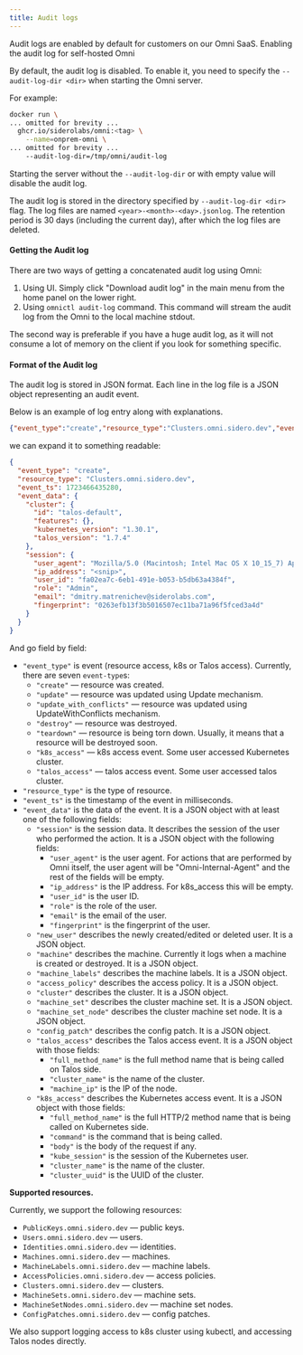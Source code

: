 ```yaml
---
title: Audit logs
---
```


<Info>
Audit logs are enabled by default for customers on our Omni SaaS.
</Info>

<Info>
Enabling the audit log for self-hosted Omni

By default, the audit log is disabled. To enable it, you need to specify the `--audit-log-dir <dir>` when starting the Omni server.

For example:

```bash
docker run \
... omitted for brevity ...
  ghcr.io/siderolabs/omni:<tag> \
    --name=onprem-omni \
... omitted for brevity ...
    --audit-log-dir=/tmp/omni/audit-log
```

Starting the server without the `--audit-log-dir` or with empty value will disable the audit log.

The audit log is stored in the directory specified by `--audit-log-dir <dir>` flag. The log files are named `<year>-<month>-<day>.jsonlog`. The retention period is 30 days (including the current day), after which the log files are deleted.
</Info>

#### Getting the Audit log

There are two ways of getting a concatenated audit log using Omni:

1. Using UI. Simply click "Download audit log" in the main menu from the home panel on the lower right.
2. Using `omnictl audit-log` command. This command will stream the audit log from the Omni to the local machine stdout.

The second way is preferable if you have a huge audit log, as it will not consume a lot of memory on the client if you look for something specific.

#### Format of the Audit log

The audit log is stored in JSON format. Each line in the log file is a JSON object representing an audit event.

Below is an example of log entry along with explanations.

```json
{"event_type":"create","resource_type":"Clusters.omni.sidero.dev","event_ts":1723466435280,"event_data":{"cluster":{"id":"talos-default","features":{},"kubernetes_version":"1.30.1","talos_version":"1.7.4"},"session":{"user_agent":"Mozilla/5.0 (Macintosh; Intel Mac OS X 10_15_7) AppleWebKit/537.36 (KHTML, like Gecko) Chrome/127.0.0.0 Safari/537.36","ip_address":"<snip>","user_id":"fa02ea7c-6eb1-491e-b053-b5db63a4384f","role":"Admin","email":"dmitry.matrenichev@siderolabs.com","fingerprint":"0263efb13f3b5016507ec11ba71a96f5fced3a4d"}}}
```

we can expand it to something readable:

```json
{
  "event_type": "create",
  "resource_type": "Clusters.omni.sidero.dev",
  "event_ts": 1723466435280,
  "event_data": {
    "cluster": {
      "id": "talos-default",
      "features": {},
      "kubernetes_version": "1.30.1",
      "talos_version": "1.7.4"
    },
    "session": {
      "user_agent": "Mozilla/5.0 (Macintosh; Intel Mac OS X 10_15_7) AppleWebKit/537.36 (KHTML, like Gecko) Chrome/127.0.0.0 Safari/537.36",
      "ip_address": "<snip>",
      "user_id": "fa02ea7c-6eb1-491e-b053-b5db63a4384f",
      "role": "Admin",
      "email": "dmitry.matrenichev@siderolabs.com",
      "fingerprint": "0263efb13f3b5016507ec11ba71a96f5fced3a4d"
    }
  }
}
```

And go field by field:

* `"event_type"` is event (resource access, k8s or Talos access). Currently, there are seven `event-type`s:
  * `"create"` — resource was created.
  * `"update"` — resource was updated using Update mechanism.
  * `"update_with_conflicts"` — resource was updated using UpdateWithConflicts mechanism.
  * `"destroy"` — resource was destroyed.
  * `"teardown"` — resource is being torn down. Usually, it means that a resource will be destroyed soon.
  * `"k8s_access"` — k8s access event. Some user accessed Kubernetes cluster.
  * `"talos_access"` — talos access event. Some user accessed talos cluster.
* `"resource_type"` is the type of resource.
* `"event_ts"` is the timestamp of the event in milliseconds.
* `"event_data"` is the data of the event. It is a JSON object with at least one of the following fields:
  * `"session"` is the session data. It describes the session of the user who performed the action. It is a JSON object with the following fields:
    * `"user_agent"` is the user agent. For actions that are performed by Omni itself, the user agent will be "Omni-Internal-Agent" and the rest of the fields will be empty.
    * `"ip_address"` is the IP address. For k8s\_access this will be empty.
    * `"user_id"` is the user ID.
    * `"role"` is the role of the user.
    * `"email"` is the email of the user.
    * `"fingerprint"` is the fingerprint of the user.
  * `"new_user"` describes the newly created/edited or deleted user. It is a JSON object.
  * `"machine"` describes the machine. Currently it logs when a machine is created or destroyed. It is a JSON object.
  * `"machine_labels"` describes the machine labels. It is a JSON object.
  * `"access_policy"` describes the access policy. It is a JSON object.
  * `"cluster"` describes the cluster. It is a JSON object.
  * `"machine_set"` describes the cluster machine set. It is a JSON object.
  * `"machine_set_node"` describes the cluster machine set node. It is a JSON object.
  * `"config_patch"` describes the config patch. It is a JSON object.
  * `"talos_access"` describes the Talos access event. It is a JSON object with those fields:
    * `"full_method_name"` is the full method name that is being called on Talos side.
    * `"cluster_name"` is the name of the cluster.
    * `"machine_ip"` is the IP of the node.
  * `"k8s_access"` describes the Kubernetes access event. It is a JSON object with those fields:
    * `"full_method_name"` is the full HTTP/2 method name that is being called on Kubernetes side.
    * `"command"` is the command that is being called.
    * `"body"` is the body of the request if any.
    * `"kube_session"` is the session of the Kubernetes user.
    * `"cluster_name"` is the name of the cluster.
    * `"cluster_uuid"` is the UUID of the cluster.

**Supported resources.**

Currently, we support the following resources:

* `PublicKeys.omni.sidero.dev` — public keys.
* `Users.omni.sidero.dev` — users.
* `Identities.omni.sidero.dev` — identities.
* `Machines.omni.sidero.dev` — machines.
* `MachineLabels.omni.sidero.dev` — machine labels.
* `AccessPolicies.omni.sidero.dev` — access policies.
* `Clusters.omni.sidero.dev` — clusters.
* `MachineSets.omni.sidero.dev` — machine sets.
* `MachineSetNodes.omni.sidero.dev` — machine set nodes.
* `ConfigPatches.omni.sidero.dev` — config patches.

We also support logging access to k8s cluster using kubectl, and accessing Talos nodes directly.
